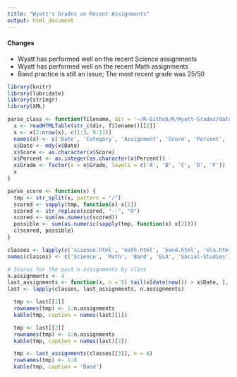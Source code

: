 ```yaml
---
title: "Wyatt's Grades on Recent Assignments"
output: html_document
---
```


#### Changes
* Wyatt has performed well on the recent Science assignments
* Wyatt has performed well on the recent Math assignments
* Band practice is still an issue;  The most recent grade was 25/50


```r
library(knitr)
library(lubridate)
library(stringr)
library(XML)

parse_class <- function(filename, dir = '~/R-Github/R/Wyatt-Grades/data/') {
  x <- readHTMLTable(str_c(dir, filename))[[2]]
  x <- x[2:nrow(x), c(1:3, 9:11)]
  names(x) <- c('Date', 'Category', 'Assignment', 'Score', 'Percent', 'Grade')
  x$Date <- mdy(x$Date)
  x$Score <- as.character(x$Score)
  x$Percent <- as.integer(as.character(x$Percent))
  x$Grade <- factor(x = x$Grade, levels = c('A', 'B', 'C', 'D', 'F'))
  x
}

parse_score <- function(x) {
  tmp <- str_split(x, pattern = "/")
  scored <- sapply(tmp, function(x) x[1])
  scored <- str_replace(scored, "--", "0")
  scored <- sum(as.numeric(scored))
  possible <- sum(as.numeric(sapply(tmp, function(x) x[2])))
  c(scored, possible)
}

classes <- lapply(c('science.html', 'math.html', 'band.html', 'ela.html', 'social-studies.html'), parse_class)
names(classes) <- c('Science', 'Math', 'Band', 'ELA', 'Social-Studies')

# Scores for the past n assignments by class
n.assignments <- 4
last_assignments <- function(x, n = 5) tail(x[date(now()) > x$Date, ], n)
last <- lapply(classes, last_assignments, n.assignments)
```

```r
  tmp <- last[[1]]
  rownames(tmp) <- 1:n.assignments
  kable(tmp, caption = names(last)[1])
```

```r
  tmp <- last[[2]]
  rownames(tmp) <- 1:n.assignments
  kable(tmp, caption = names(last)[2])
```

```r
  tmp <- last_assignments(classes[[3]], n = 8)
  rownames(tmp) <- 1:8
  kable(tmp, caption = 'Band')
```
